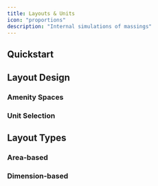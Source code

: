 ```yaml
---
title: Layouts & Units
icon: "proportions"
description: "Internal simulations of massings"
---
```


## Quickstart

<Steps titleSize="h3">
<Step title="Template Selection">

</Step>

<Step title="Unit & Layout Setup">

</Step>

<Step title="Layout Simulation">
</Step>
</Steps>

## Layout Design

### Amenity Spaces

### Unit Selection

## Layout Types

### Area-based

### Dimension-based
